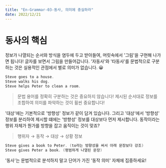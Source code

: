 ```yaml
---
title: "En-Grammar-03-동사, 의미에 충실하라"
date: 2022/12/21
---
```


# 동사의 핵심

정보가 나열되는 순서와 방식을 염두에 두고 받아들여, 머릿속에서 '그림'을 구현해 나가면 됩니다! 글자를 보면서 그림을 만들어갑니다. '자동사'와 '타동사'를 문법적으로 구분하는 것은 실용적인 관점에서 별로 의미가 없습니다. 😀

```c
Steve goes to a house.
Steve walks his dog.
Steve helps Peter to clean a room.
```

> 문법 용어를 정확히 구분하는 것은 중요하지 않습니다! 제시된 순서대로 정보를 조합하여 의미를 파악하는 것이 휠씬 중요합니다!

'대상'에는 기본적으로 '방향성' 정보가 같이 담겨 있습니다. 그리고 '대상'에서 '방향성' 정보를 분리하여 제시할 떄에는 '방향성' 정보를 대상보다 먼저 제시합니다. 동작이라는 행위 자체가 뭔가를 방향을 잡고 움직이는 것이 맞죠?

> 행위자 → 동작 → 대상 → 상황 정보

```c
Steve gives a book to Peter. (to라는 방향성을 써서 아래 문장보다 강조)
Steve gives Peter a book. (평범하게 나열된 문장)
```

'동사'는 문법적으로 분석하지 말고 단어가 가진 '동작 의미' 자체에 집중하세요!